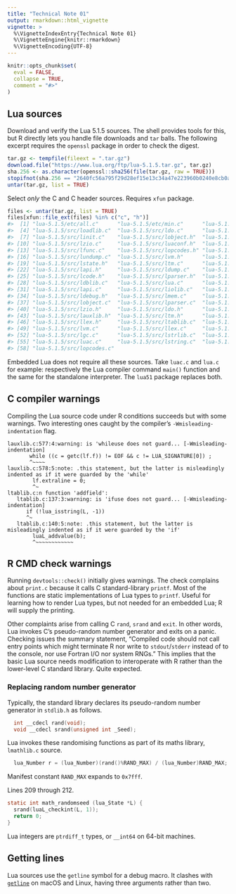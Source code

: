 ```yaml
---
title: "Technical Note 01"
output: rmarkdown::html_vignette
vignette: >
  %\VignetteIndexEntry{Technical Note 01}
  %\VignetteEngine{knitr::rmarkdown}
  %\VignetteEncoding{UTF-8}
---
```


```r
knitr::opts_chunk$set(
  eval = FALSE,
  collapse = TRUE,
  comment = "#>"
)
```

## Lua sources

Download and verify the Lua 5.1.5 sources. The shell provides tools for this, but R directly lets you handle file downloads and `tar` balls. The following excerpt requires the `openssl` package in order to check the digest.
```r
tar.gz <- tempfile(fileext = ".tar.gz")
download.file("https://www.lua.org/ftp/lua-5.1.5.tar.gz", tar.gz)
sha.256 <- as.character(openssl::sha256(file(tar.gz, raw = TRUE)))
stopifnot(sha.256 == "2640fc56a795f29d28ef15e13c34a47e223960b0240e8cb0a82d9b0738695333")
untar(tar.gz, list = TRUE)
```
Select _only_ the C and C header sources. Requires `xfun` package.
```r
files <- untar(tar.gz, list = TRUE)
files[xfun::file_ext(files) %in% c("c", "h")]
#>  [1] "lua-5.1.5/etc/all.c"      "lua-5.1.5/etc/min.c"      "lua-5.1.5/etc/noparser.c"
#>  [4] "lua-5.1.5/src/loadlib.c"  "lua-5.1.5/src/ldo.c"      "lua-5.1.5/src/ltable.c"
#>  [7] "lua-5.1.5/src/linit.c"    "lua-5.1.5/src/lobject.h"  "lua-5.1.5/src/ltable.h"
#> [10] "lua-5.1.5/src/lzio.c"     "lua-5.1.5/src/luaconf.h"  "lua-5.1.5/src/lfunc.h"
#> [13] "lua-5.1.5/src/lfunc.c"    "lua-5.1.5/src/lopcodes.h" "lua-5.1.5/src/loslib.c"
#> [16] "lua-5.1.5/src/lundump.c"  "lua-5.1.5/src/lvm.h"      "lua-5.1.5/src/lundump.h"
#> [19] "lua-5.1.5/src/lstate.h"   "lua-5.1.5/src/ltm.c"      "lua-5.1.5/src/lbaselib.c"
#> [22] "lua-5.1.5/src/lapi.h"     "lua-5.1.5/src/ldump.c"    "lua-5.1.5/src/lauxlib.c"
#> [25] "lua-5.1.5/src/lcode.h"    "lua-5.1.5/src/lparser.h"  "lua-5.1.5/src/ldebug.c"
#> [28] "lua-5.1.5/src/ldblib.c"   "lua-5.1.5/src/lua.c"      "lua-5.1.5/src/lgc.h"
#> [31] "lua-5.1.5/src/lapi.c"     "lua-5.1.5/src/liolib.c"   "lua-5.1.5/src/lua.h"
#> [34] "lua-5.1.5/src/ldebug.h"   "lua-5.1.5/src/lmem.c"     "lua-5.1.5/src/lstate.c"
#> [37] "lua-5.1.5/src/lobject.c"  "lua-5.1.5/src/lparser.c"  "lua-5.1.5/src/llimits.h"
#> [40] "lua-5.1.5/src/lzio.h"     "lua-5.1.5/src/ldo.h"      "lua-5.1.5/src/lmathlib.c"
#> [43] "lua-5.1.5/src/lauxlib.h"  "lua-5.1.5/src/ltm.h"      "lua-5.1.5/src/print.c"
#> [46] "lua-5.1.5/src/llex.h"     "lua-5.1.5/src/ltablib.c"  "lua-5.1.5/src/lmem.h"
#> [49] "lua-5.1.5/src/lvm.c"      "lua-5.1.5/src/llex.c"     "lua-5.1.5/src/lstring.h"
#> [52] "lua-5.1.5/src/lgc.c"      "lua-5.1.5/src/lstrlib.c"  "lua-5.1.5/src/lcode.c"
#> [55] "lua-5.1.5/src/luac.c"     "lua-5.1.5/src/lstring.c"  "lua-5.1.5/src/lualib.h"
#> [58] "lua-5.1.5/src/lopcodes.c"
```
Embedded Lua does not require all these sources. Take `luac.c` and `lua.c` for example: respectively the Lua compiler command `main()` function and the same for the standalone interpreter. The `lua51` package replaces both.

## C compiler warnings

Compiling the Lua source code under R conditions succeeds but with some warnings. Two interesting ones caught by the compiler's `-Wmisleading-indentation` flag.

```
lauxlib.c:577:4:warning: is 'whileuse does not guard... [-Wmisleading-indentation]
       while ((c = getc(lf.f)) != EOF && c != LUA_SIGNATURE[0]) ;
       ^~~~~
lauxlib.c:578:5:note: .this statement, but the latter is misleadingly indented as if it were guarded by the 'while'
        lf.extraline = 0;
        ^~
ltablib.c:n function 'addfield':
   ltablib.c:137:3:warning: is 'ifuse does not guard... [-Wmisleading-indentation]
      if (!lua_isstring(L, -1))
      ^~
   ltablib.c:140:5:note: .this statement, but the latter is misleadingly indented as if it were guarded by the 'if'
        luaL_addvalue(b);
        ^~~~~~~~~~~~~
```

## R CMD check warnings

Running `devtools::check()` initially gives warnings. The check complains about `print.c` because it calls C standard-library `printf`. Most of the functions are static implementations of Lua types to `printf`. Useful for learning how to render Lua types, but not needed for an embedded Lua; R will supply the printing.

Other complaints arise from calling C `rand`, `srand` and `exit`. In other
words, Lua invokes C's pseudo-random number generator and exits on a panic.
Checking issues the summary statement, "Compiled code should not call entry
points which might terminate R nor write to `stdout`/`stderr` instead of to the
console, nor use Fortran I/O nor system RNGs." This implies that the basic Lua source needs modification to interoperate with R rather than the lower-level C standard library. Quite expected.

### Replacing random number generator
Typically, the standard library declares its pseudo-random number generator in `stdlib.h` as follows.
```c
  int __cdecl rand(void);
  void __cdecl srand(unsigned int _Seed);
```
Lua invokes these randomising functions as part of its maths library, `lmathlib.c` source.
```c
  lua_Number r = (lua_Number)(rand()%RAND_MAX) / (lua_Number)RAND_MAX;
```
Manifest constant `RAND_MAX` expands to `0x7fff`.

Lines 209 through 212.
```c
static int math_randomseed (lua_State *L) {
  srand(luaL_checkint(L, 1));
  return 0;
}
```
Lua integers are `ptrdiff_t` types, or `__int64` on 64-bit machines.

## Getting lines

Lua sources use the `getline` symbol for a debug macro. It clashes with [`getline`][getline.3] on macOS and Linux, having three arguments rather than two.

[getline.3]:https://www.man7.org/linux/man-pages/man3/getline.3.html
